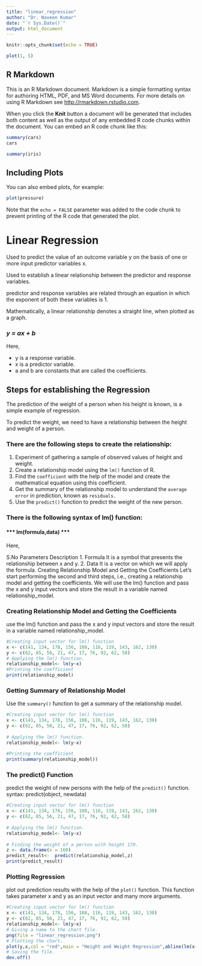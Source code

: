 ```yaml
---
title: "linear_regression"
author: "Dr. Naveen Kumar"
date: "`r Sys.Date()`"
output: html_document
---
```


```r
knitr::opts_chunk$set(echo = TRUE)
```
```r
plot(1, 5)
```

## R Markdown

This is an R Markdown document. Markdown is a simple formatting syntax for authoring HTML, PDF, and MS Word documents. For more details on using R Markdown see <http://rmarkdown.rstudio.com>.

When you click the **Knit** button a document will be generated that includes both content as well as the output of any embedded R code chunks within the document. You can embed an R code chunk like this:

```r
summary(cars)
cars
```

```r
summary(iris)
```


## Including Plots

You can also embed plots, for example:

```r
plot(pressure)
```

Note that the `echo = FALSE` parameter was added to the code chunk to prevent printing of the R code that generated the plot.



# Linear Regression
Used to predict the value of an outcome variable y on the basis of one or more input predictor variables x. 

Used to establish a linear relationship between the predictor and response variables.

predictor and response variables are related through an equation in which the exponent of both these variables is 1. 

Mathematically, a linear relationship denotes a straight line, when plotted as a graph.


### ***y = ax + b*** 


Here,

* y is a response variable.
* x is a predictor variable.
* a and b are constants that are called the coefficients.

## Steps for establishing the Regression
The prediction of the weight of a person when his height is known, is a simple example of regression. 

To predict the weight, we need to have a relationship between the height and weight of a person.

### There are the following steps to create the relationship:

1. Experiment of gathering a sample of observed values of height and weight.
2. Create a relationship model using the `lm()` function of R.
3. Find the `coefficient` with the help of the model and create the mathematical equation using this coefficient.
4. Get the summary of the relationship model to understand the `average error` in prediction, known as `residuals.`
5. Use the `predict()` function to predict the weight of the new person.

### There is the following syntax of lm() function:


#### *** lm(formula,data) ***


Here,

S.No	Parameters	Description
1.	Formula	It is a symbol that presents the relationship between x and y.
2.	Data	It is a vector on which we will apply the formula.
Creating Relationship Model and Getting the Coefficients
Let's start performing the second and third steps, i.e., creating a relationship model and getting the coefficients. We will use the lm() function and pass the x and y input vectors and store the result in a variable named relationship_model.

### Creating Relationship Model and Getting the Coefficients
use the lm() function and pass the x and y input vectors and store the result in a variable named relationship_model.

```r
#Creating input vector for lm() function  
x <- c(141, 134, 178, 156, 108, 116, 119, 143, 162, 130)  
y <- c(62, 85, 56, 21, 47, 17, 76, 92, 62, 58)  
# Applying the lm() function.  
relationship_model<- lm(y~x)  
#Printing the coefficient   
print(relationship_model)  
```

### Getting Summary of Relationship Model
Use the `summary()` function to get a summary of the relationship model. 

```r
#Creating input vector for lm() function  
x <- c(141, 134, 178, 156, 108, 116, 119, 143, 162, 130)  
y <- c(62, 85, 56, 21, 47, 17, 76, 92, 62, 58)  
  
# Applying the lm() function.  
relationship_model<- lm(y~x)  
  
#Printing the coefficient   
print(summary(relationship_model))  
```
### The predict() Function
predict the weight of new persons with the help of the `predict()` function. 
syntax:
predict(object, newdata)  

```r
#Creating input vector for lm() function  
x <- c(141, 134, 178, 156, 108, 116, 119, 143, 162, 130)  
y <- c(62, 85, 56, 21, 47, 17, 76, 92, 62, 58)  
  
# Applying the lm() function.  
relationship_model<- lm(y~x)  
  
# Finding the weight of a person with height 170.  
z <- data.frame(x = 160)  
predict_result<-  predict(relationship_model,z)  
print(predict_result)  
```

### Plotting Regression
plot out prediction results with the help of the `plot()` function. This function takes parameter x and y as an input vector and many more arguments.

```r
#Creating input vector for lm() function  
x <- c(141, 134, 178, 156, 108, 116, 119, 143, 162, 130)  
y <- c(62, 85, 56, 21, 47, 17, 76, 92, 62, 58)  
relationship_model<- lm(y~x)  
# Giving a name to the chart file.  
png(file = "linear_regression.png")  
# Plotting the chart.  
plot(y,x,col = "red",main = "Height and Weight Regression",abline(lm(x~y)),cex = 1.3,pch = 16,xlab = "Weight in Kg",ylab = "Height in cm")  
# Saving the file.  
dev.off()  
```
